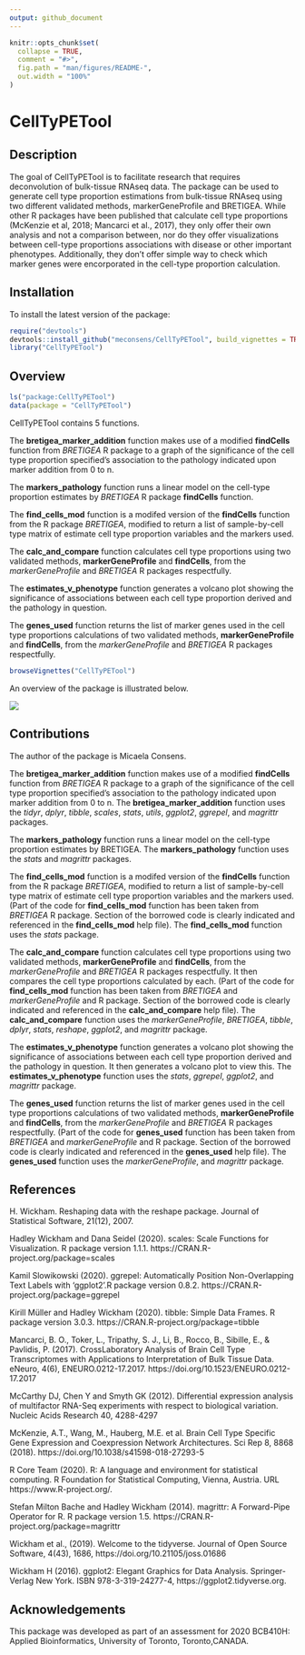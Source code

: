 ```yaml
---
output: github_document
---
```


<!-- README.md is generated from README.Rmd. Please edit that file -->

```r
knitr::opts_chunk$set(
  collapse = TRUE,
  comment = "#>",
  fig.path = "man/figures/README-",
  out.width = "100%"
)
```

# CellTyPETool

<!-- badges: start -->
<!-- badges: end -->

## Description

The goal of CellTyPETool is to facilitate research that requires deconvolution of bulk-tissue RNAseq data. The package can be used to generate cell type proportion estimations from bulk-tissue RNAseq using two different validated methods, markerGeneProfile and BRETIGEA.
While other R packages have been published that calculate cell type proportions (McKenzie et al, 2018; Mancarci et al., 2017), they only offer their own analysis and not a comparison between, nor do they offer visualizations between cell-type proportions associations with disease or other important phenotypes.
Additionally, they don’t offer simple way to check which marker genes were encorporated in the cell-type proportion calculation.

## Installation

To install the latest version of the package:

``` r
require("devtools")
devtools::install_github("meconsens/CellTyPETool", build_vignettes = TRUE)
library("CellTyPETool")
```
## Overview

```r
ls("package:CellTyPETool")
data(package = "CellTyPETool")
```
CellTyPETool contains 5 functions.

The **bretigea_marker_addition** function makes use of a modified **findCells** function from *BRETIGEA* R package to a graph of the significance of the cell type proportion
specified's association to the pathology indicated upon marker addition from 0 to n.

The **markers_pathology** function runs a linear model on the cell-type proportion estimates by *BRETIGEA* R package **findCells** function. 

The **find_cells_mod** function is a modifed version of the **findCells** function from the R package *BRETIGEA*, modified to return a list of sample-by-cell type matrix of estimate cell type proportion variables and the markers used.

The **calc_and_compare** function calculates cell type proportions using two validated methods, **markerGeneProfile** and **findCells**, from the *markerGeneProfile* and *BRETIGEA* R packages respectfully.

The **estimates_v_phenotype** function generates a volcano plot showing the significance of associations between each cell type proportion derived and the pathology in question. 

The **genes_used** function returns the list of marker genes used in the cell type proportions calculations of two validated methods, **markerGeneProfile** and **findCells**, from the *markerGeneProfile* and *BRETIGEA* R packages respectfully. 

``` r
browseVignettes("CellTyPETool")
```

An overview of the package is illustrated below. 

![](./inst/extdata/CellTyPEToolOverview.PNG)


## Contributions

The author of the package is Micaela Consens. 

The **bretigea_marker_addition** function makes use of a modified **findCells** function from *BRETIGEA* R package to a graph of the significance of the cell type proportion
specified's association to the pathology indicated upon marker addition from 0 to n.
The **bretigea_marker_addition** function uses the *tidyr*, *dplyr*, *tibble*, *scales*, *stats*, *utils*, *ggplot2*, *ggrepel*, and *magrittr* packages.

The **markers_pathology** function runs a linear model on the cell-type proportion estimates by BRETIGEA. The **markers_pathology** function uses the *stats* and *magrittr* packages.

The **find_cells_mod** function is a modifed version of the **findCells** function from the R package *BRETIGEA*, modified to return a list of sample-by-cell type matrix of estimate cell type proportion variables and the markers used.
(Part of the code for **find_cells_mod** function has been taken from *BRETIGEA* R package. Section of the borrowed code is clearly indicated and referenced in the **find_cells_mod** help file). The **find_cells_mod** function uses the *stats* package.

The **calc_and_compare** function calculates cell type proportions using two validated methods, **markerGeneProfile** and **findCells**, from the *markerGeneProfile* and *BRETIGEA* R packages respectfully. It then compares the cell type proportions calculated by each. (Part of the code for **find_cells_mod** function has been taken from *BRETIGEA* and *markerGeneProfile* and R package. Section of the borrowed code is clearly indicated and referenced in the **calc_and_compare** help file). The **calc_and_compare** function uses the *markerGeneProfile*, *BRETIGEA*, *tibble*, *dplyr*, *stats*, *reshape*, *ggplot2*, and *magrittr* package.

The **estimates_v_phenotype** function generates a volcano plot showing the significance of associations between each cell type proportion derived and the pathology in question. It then generates a volcano plot to view this. The **estimates_v_phenotype** function uses the *stats*, *ggrepel*, *ggplot2*, and *magrittr* package.

The **genes_used** function returns the list of marker genes used in the cell type proportions calculations of two validated methods, **markerGeneProfile** and **findCells**, from the *markerGeneProfile* and *BRETIGEA* R packages respectfully. (Part of the code for **genes_used** function has been taken from *BRETIGEA* and *markerGeneProfile* and R package. Section of the borrowed code is clearly indicated and referenced in the **genes_used** help file). The **genes_used** function uses the *markerGeneProfile*, and *magrittr* package.


## References

H. Wickham. Reshaping data with the reshape package. Journal of Statistical
  Software, 21(12), 2007.
  
Hadley Wickham and Dana Seidel (2020). scales: Scale Functions for
  Visualization. R package version 1.1.1.
  https://CRAN.R-project.org/package=scales

Kamil Slowikowski (2020). ggrepel: Automatically Position Non-Overlapping Text Labels with ‘ggplot2’.R package version 0.8.2. https://CRAN.R-project.org/package=ggrepel

Kirill Müller and Hadley Wickham (2020). tibble: Simple Data Frames. R package
  version 3.0.3. https://CRAN.R-project.org/package=tibble

Mancarci, B. O., Toker, L., Tripathy, S. J., Li, B., Rocco, B., Sibille, E., & Pavlidis, P. (2017). CrossLaboratory Analysis of Brain Cell Type Transcriptomes with Applications to Interpretation of Bulk Tissue Data. eNeuro, 4(6), ENEURO.0212-17.2017. https://doi.org/10.1523/ENEURO.0212-17.2017

McCarthy DJ, Chen Y and Smyth GK (2012). Differential expression analysis of multifactor RNA-Seq experiments with respect to biological variation. Nucleic Acids Research 40, 4288-4297

McKenzie, A.T., Wang, M., Hauberg, M.E. et al. Brain Cell Type Specific Gene Expression and Coexpression Network Architectures. Sci Rep 8, 8868 (2018). https://doi.org/10.1038/s41598-018-27293-5

R Core Team (2020). R: A language and environment for statistical computing. R
  Foundation for Statistical Computing, Vienna, Austria. URL
  https://www.R-project.org/.

Stefan Milton Bache and Hadley Wickham (2014). magrittr: A Forward-Pipe Operator for R. R package
version 1.5. https://CRAN.R-project.org/package=magrittr

Wickham et al., (2019). Welcome to the tidyverse. Journal of Open Source Software, 4(43), 1686,
https://doi.org/10.21105/joss.01686

Wickham H (2016). ggplot2: Elegant Graphics for Data Analysis. Springer-Verlag New York. ISBN 978-3-319-24277-4, https://ggplot2.tidyverse.org.

## Acknowledgements
This package was developed as part of an assessment for 2020 BCB410H: Applied Bioinformatics, University of Toronto, Toronto,CANADA.

